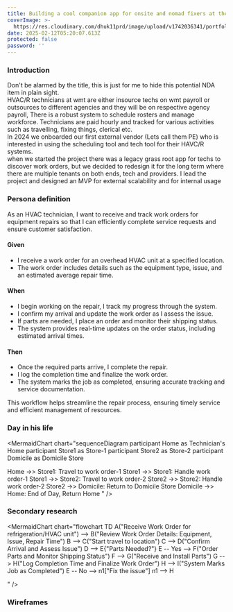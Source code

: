 ```yaml
---
title: Building a cool companion app for onsite and nomad fixers at the retail titan
coverImage: >-
  https://res.cloudinary.com/dhuk11prd/image/upload/v1742036341/portfolio-tina/technician%20app/Technician_xoxyxd.jpg
date: 2025-02-12T05:20:07.613Z
protected: false
password: ''
---
```


### Introduction

Don't be alarmed by the title, this is just for me to hide this potential NDA item in plain sight. \
HVAC/R technicians at wmt are either insource techs on wmt payroll or outsources to different agencies and they will be on respective agency payroll, There is a robust system to schedule rosters and manage workforce. Technicians are paid hourly and tracked for various activities such as travelling, fixing things, clerical etc. \
In 2024 we onboarded our first external vendor (Lets call them PE) who is interested in using the scheduling tool and tech tool for their HAVC/R systems. \
when we started the project there was a legacy grass root app for techs to discover work orders, but we decided to redesign it for the long term where there are multiple tenants on both ends, tech and providers. I lead the project and designed an MVP for external scalability and for internal usage

### Persona definition

As an HVAC technician, I want to receive and track work orders for equipment repairs so that I can efficiently complete service requests and ensure customer satisfaction.

#### Given

* I receive a work order for an overhead HVAC unit at a specified location.
* The work order includes details such as the equipment type, issue, and an estimated average repair time.

#### When

* I begin working on the repair, I track my progress through the system.
* I confirm my arrival and update the work order as I assess the issue.
* If parts are needed, I place an order and monitor their shipping status.
* The system provides real-time updates on the order status, including estimated arrival times.

#### Then

* Once the required parts arrive, I complete the repair.
* I log the completion time and finalize the work order.
* The system marks the job as completed, ensuring accurate tracking and service documentation.

This workflow helps streamline the repair process, ensuring timely service and efficient management of resources.

### Day in his life

<MermaidChart
  chart="sequenceDiagram
  participant Home as Technician's Home
  participant Store1 as Store-1
  participant Store2 as Store-2
  participant Domicile as Domicile Store

  Home ->> Store1: Travel to work order-1
  Store1 ->> Store1: Handle work order-1
  Store1 ->> Store2: Travel to work order-2
  Store2 ->> Store2: Handle work order-2
  Store2 ->> Domicile: Return to Domicile Store
  Domicile ->> Home: End of Day, Return Home
  "
/>

### &#x20;Secondary research

<MermaidChart
  chart="flowchart TD
  A(&#x22;Receive Work Order for refrigeration/HVAC unit&#x22;) --> B(&#x22;Review Work Order Details: Equipment, Issue, Repair Time&#x22;)
  B --> C(&#x22;Start travel to location&#x22;)
  C --> D(&#x22;Confirm Arrival and Assess Issue&#x22;)
  D --> E{&#x22;Parts Needed?&#x22;}
  E -- Yes --> F(&#x22;Order Parts and Monitor Shipping Status&#x22;)
  F --> G(&#x22;Receive and Install Parts&#x22;)
  G --> H(&#x22;Log Completion Time and Finalize Work Order&#x22;)
  H --> I(&#x22;System Marks Job as Completed&#x22;)
  E -- No --> n1[&#x22;Fix the issue&#x22;]
  n1 --> H

  "
/>

### Wireframes

<FigmaPrototype url="https://embed.figma.com/proto/yctcrUTVmB4qXCpr1PG50j/FM-app---externalisation?page-id=0%3A1&node-id=1-4315&viewport=462%2C156%2C0.26&scaling=scale-down&content-scaling=fixed&starting-point-node-id=1%3A4315&show-proto-sidebar=0&hide-ui=true&embed-host=share" height="1000" />
